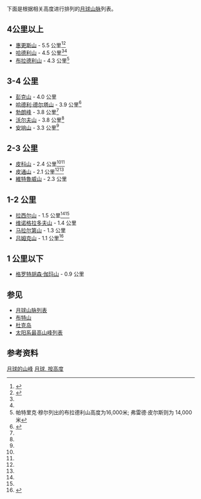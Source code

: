 下面是根据相关高度进行排列的[[月球表面特征列表#山脉|月球山脉]]列表。

==4公里以上==
*[[惠更斯山|惠更斯山]] - 5.5 公里<ref name="price">{{cite book | author=Fred W. Price | title=《观月指南》| publisher=剑桥大学出版社| location=伦敦| date=1988年| isbn= 0-521-33500-0}}</ref><ref name="moore">{{cite book | last=穆尔 | first=帕特里克| authorlink =帕特里克·穆尔| title=《月球上》| publisher=Cassell & Co | location=伦敦| date=2001年}}</ref>
*[[哈德利山_(月球)|哈德利山]] - 4.5 公里<ref name="price" /><ref name="moore" />
*[[布拉德利山_(月球)|布拉德利山]] - 4.3 公里<ref>帕特里克·穆尔列出的布拉德利山高度为16,000米; 弗雷德·皮尔斯则为 14,000米</ref>

==3-4 公里==
*[[彭克山|彭克山]] - 4.0 公里
*[[哈德利·德尔塔山|哈德利·德尔塔山]] - 3.9 公里<ref>{{cite web| last =谢弗| first =大卫| date =2006年5月25日| url =http://www.hq.nasa.gov/alsj/a15/a15.landing.html| title =阿波罗15号日志：登陆哈德利山| publisher =美国宇航局| accessdate =2006-11-08| archive-date =2011-06-28| archive-url =https://web.archive.org/web/20110628230652/http://www.hq.nasa.gov/alsj/a15/a15.landing.html| dead-url =no}}</ref>
*[[勃朗峰|勃朗峰]] - 3.8 公里<ref name="price" />
*[[沃尔夫山|沃尔夫山]] - 3.8 公里<ref name="price" />
*[[安培山|安培山]] - 3.3 公里<ref name="moore" />

==2-3 公里==
*[[皮科山_(月球)|皮科山]] - 2.4 公里<ref name="price" /><ref name="moore" />
*[[皮通山_(月球)|皮通山]] - 2.1 公里<ref name="price" /><ref name="moore" />
*[[維特魯威山|維特魯威山]] - 2.3 公里

==1-2 公里==
*[[拉西尔山|拉西尔山]] - 1.5 公里<ref name="price" /><ref name="moore" />
*[[维诺格拉多夫山|维诺格拉多夫山]] - 1.4 公里	
*[[马拉尔第山|马拉尔第山]] - 1.3 公里
*[[吕姆克山|吕姆克山]] - 1.1 公里<ref name="laps07">{{cite conference
 | author=Wöhler, C.; Lena, R.; Pau, K. C.
 | title=The Lunar Dome Complex Mons Rümker: Morphometry, Rheology, and Mode of Emplacement
 | booktitle=Proceedings Lunar and Planetary Science XXXVIII
 | publisher=Dordrecht, D. Reidel Publishing Co
 | date=March 12–16, 2007
 | location=League City, Texas
 | url=http://labs.adsabs.harvard.edu/ui/abs/2007LPI....38.1091W?
 | accessdate=2007-08-28
 | archive-date=2020-07-07
 | archive-url=https://web.archive.org/web/20200707033212/http://ads.harvard.edu/
 | dead-url=no
 }}</ref>

==1 公里以下==
*[[格罗特胡森·伽玛山|格罗特胡森·伽玛山]] - 0.9 公里

== 参见 ==
{{portal|Moon}}
* [[月球表面特征列表|月球山脉列表]]
* [[布特山_(月球山脉)|布特山]]
* [[杜克岛_(月球山脉)|杜克岛]]
* [[太阳系最高山峰列表|太阳系最高山峰列表]]

== 参考资料 ==
{{reflist}}

{{月球}}

[[Category:月球的山峰|]]
[[Category:外星山脉列表|月球, 按高度]]